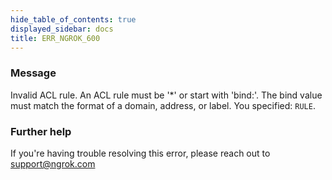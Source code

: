 ```yaml
---
hide_table_of_contents: true
displayed_sidebar: docs
title: ERR_NGROK_600
---
```




### Message

Invalid ACL rule. An ACL rule must be '\*' or start with 'bind:'. The bind value must match the format of a domain, address, or label. You specified: `RULE`.

<ErrorDetails error="err_ngrok_600" />

### Further help

If you're having trouble resolving this error, please reach out to [support@ngrok.com](mailto:support@ngrok.com?subject=Help%20with%20ERR_NGROK_600)
